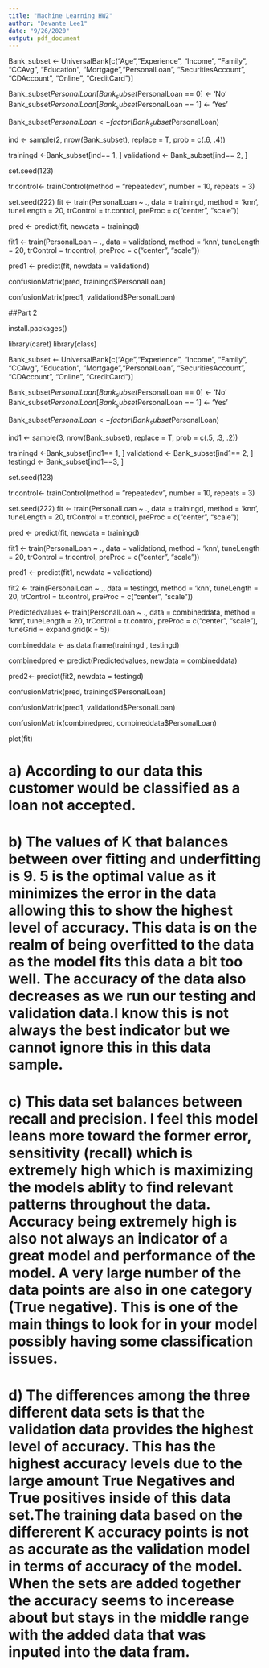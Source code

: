---
title: "Machine Learning HW2"
author: "Devante Lee1"
date: "9/26/2020"
output: pdf_document
---

Bank_subset <- UniversalBank[c("Age","Experience", "Income", "Family", "CCAvg", "Education", "Mortgage","PersonalLoan", "SecuritiesAccount", "CDAccount", "Online",  "CreditCard")]


Bank_subset$PersonalLoan[Bank_subset$PersonalLoan == 0] <- 'No'
Bank_subset$PersonalLoan[Bank_subset$PersonalLoan == 1] <- 'Yes'

Bank_subset$PersonalLoan <- factor(Bank_subset$PersonalLoan)

ind <- sample(2, nrow(Bank_subset), replace = T, prob = c(.6, .4))

trainingd <-Bank_subset[ind== 1, ]
validationd <- Bank_subset[ind== 2, ]

set.seed(123)

tr.control<- trainControl(method = "repeatedcv",
                          number = 10,
                          repeats = 3)

set.seed(222)
fit <- train(PersonalLoan ~ .,
             data = trainingd,
             method = 'knn',
             tuneLength = 20,
             trControl = tr.control,
             preProc = c("center", "scale"))



pred <- predict(fit, newdata = trainingd)

fit1 <- train(PersonalLoan ~ .,
             data = validationd,
             method = 'knn',
             tuneLength = 20,
             trControl = tr.control,
             preProc = c("center", "scale"))

pred1 <- predict(fit, newdata = validationd)

confusionMatrix(pred, trainingd$PersonalLoan)

confusionMatrix(pred1, validationd$PersonalLoan)

##Part 2

install.packages()

library(caret)
library(class)

Bank_subset <- UniversalBank[c("Age","Experience", "Income", "Family", "CCAvg", "Education", "Mortgage","PersonalLoan", "SecuritiesAccount", "CDAccount", "Online",  "CreditCard")]


Bank_subset$PersonalLoan[Bank_subset$PersonalLoan == 0] <- 'No'
Bank_subset$PersonalLoan[Bank_subset$PersonalLoan == 1] <- 'Yes'

Bank_subset$PersonalLoan <- factor(Bank_subset$PersonalLoan)

ind1 <- sample(3, nrow(Bank_subset), replace = T, prob = c(.5, .3, .2))

trainingd <-Bank_subset[ind1== 1, ]
validationd <- Bank_subset[ind1== 2, ]
testingd <- Bank_subset[ind1==3, ]

set.seed(123)

tr.control<- trainControl(method = "repeatedcv",
                          number = 10,
                          repeats = 3)

set.seed(222)
fit <- train(PersonalLoan ~ .,
             data = trainingd,
             method = 'knn',
             tuneLength = 20,
             trControl = tr.control,
             preProc = c("center", "scale"))



pred <- predict(fit, newdata = trainingd)

fit1 <- train(PersonalLoan ~ .,
             data = validationd,
             method = 'knn',
             tuneLength = 20,
             trControl = tr.control,
             preProc = c("center", "scale"))

pred1 <- predict(fit1, newdata = validationd)

fit2 <- train(PersonalLoan ~ .,
             data = testingd,
             method = 'knn',
             tuneLength = 20,
             trControl = tr.control,
             preProc = c("center", "scale"))
        

Predictedvalues <- train(PersonalLoan ~ .,
             data = combineddata,
             method = 'knn',
             tuneLength = 20,
             trControl = tr.control,
             preProc = c("center", "scale"),
             tuneGrid = expand.grid(k = 5))

combineddata <- as.data.frame(trainingd , testingd)

combinedpred <- predict(Predictedvalues, newdata = combineddata)

pred2<- predict(fit2, newdata = testingd)

confusionMatrix(pred, trainingd$PersonalLoan)

confusionMatrix(pred1, validationd$PersonalLoan)

confusionMatrix(combinedpred, combineddata$PersonalLoan)


plot(fit)


# a) According to our data this customer would be classified as a loan not accepted.

# b) The values of K that balances between over fitting and underfitting is 9. 5 is the optimal value as it minimizes the error in the data allowing this to show the highest level of accuracy. This data is on the realm of being overfitted to the data as the model fits this data a bit too well. The accuracy of the data also decreases as we run our testing and validation data.I know this is not always the best indicator but we cannot ignore this in this data sample.

# c) This data set balances between recall and precision. I feel this model leans more toward the former error, sensitivity (recall) which is extremely high which is maximizing the models ablity to find relevant patterns throughout the data. Accuracy being extremely high is also not always an indicator of a great model and performance of the model. A very large number of the data points are also in one category (True negative). This is one of the main things to look for in your model possibly having some classification issues.

# d) The differences among the three different data sets is that the validation data provides the highest level of accuracy. This has the highest accuracy levels due to the large amount True Negatives and True positives inside of this data set.The training data based on the differerent K accuracy points is not as accurate as the validation model in terms of accuracy of the model. When the sets are added together the accuracy seems to incerease about but stays in the middle range with the added data that was inputed into the data fram.